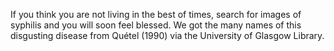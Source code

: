 
If you think you are not living in the best of times, search for images of syphilis and you will soon feel blessed. We got the many names of this disgusting disease from Quétel (1990) via the University of Glasgow Library.